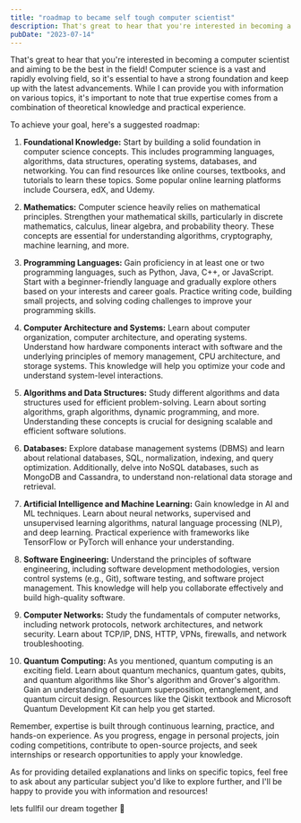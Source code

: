 ```yaml
---
title: "roadmap to became self tough computer scientist"
description: That's great to hear that you're interested in becoming a computer scientist and aiming to be the best in the field here is my roadmap that i'm going to follow to fullfil my dream.
pubDate: "2023-07-14"
---
```


That's great to hear that you're interested in becoming a computer scientist and aiming to be the best in the field! Computer science is a vast and rapidly evolving field, so it's essential to have a strong foundation and keep up with the latest advancements. While I can provide you with information on various topics, it's important to note that true expertise comes from a combination of theoretical knowledge and practical experience.

To achieve your goal, here's a suggested roadmap:

1. **Foundational Knowledge:** Start by building a solid foundation in computer science concepts. This includes programming languages, algorithms, data structures, operating systems, databases, and networking. You can find resources like online courses, textbooks, and tutorials to learn these topics. Some popular online learning platforms include Coursera, edX, and Udemy.

2. **Mathematics:** Computer science heavily relies on mathematical principles. Strengthen your mathematical skills, particularly in discrete mathematics, calculus, linear algebra, and probability theory. These concepts are essential for understanding algorithms, cryptography, machine learning, and more.

3. **Programming Languages:** Gain proficiency in at least one or two programming languages, such as Python, Java, C++, or JavaScript. Start with a beginner-friendly language and gradually explore others based on your interests and career goals. Practice writing code, building small projects, and solving coding challenges to improve your programming skills.

4. **Computer Architecture and Systems:** Learn about computer organization, computer architecture, and operating systems. Understand how hardware components interact with software and the underlying principles of memory management, CPU architecture, and storage systems. This knowledge will help you optimize your code and understand system-level interactions.

5. **Algorithms and Data Structures:** Study different algorithms and data structures used for efficient problem-solving. Learn about sorting algorithms, graph algorithms, dynamic programming, and more. Understanding these concepts is crucial for designing scalable and efficient software solutions.

6. **Databases:** Explore database management systems (DBMS) and learn about relational databases, SQL, normalization, indexing, and query optimization. Additionally, delve into NoSQL databases, such as MongoDB and Cassandra, to understand non-relational data storage and retrieval.

7. **Artificial Intelligence and Machine Learning:** Gain knowledge in AI and ML techniques. Learn about neural networks, supervised and unsupervised learning algorithms, natural language processing (NLP), and deep learning. Practical experience with frameworks like TensorFlow or PyTorch will enhance your understanding.

8. **Software Engineering:** Understand the principles of software engineering, including software development methodologies, version control systems (e.g., Git), software testing, and software project management. This knowledge will help you collaborate effectively and build high-quality software.

9. **Computer Networks:** Study the fundamentals of computer networks, including network protocols, network architectures, and network security. Learn about TCP/IP, DNS, HTTP, VPNs, firewalls, and network troubleshooting.

10. **Quantum Computing:** As you mentioned, quantum computing is an exciting field. Learn about quantum mechanics, quantum gates, qubits, and quantum algorithms like Shor's algorithm and Grover's algorithm. Gain an understanding of quantum superposition, entanglement, and quantum circuit design. Resources like the Qiskit textbook and Microsoft Quantum Development Kit can help you get started.

Remember, expertise is built through continuous learning, practice, and hands-on experience. As you progress, engage in personal projects, join coding competitions, contribute to open-source projects, and seek internships or research opportunities to apply your knowledge.

As for providing detailed explanations and links on specific topics, feel free to ask about any particular subject you'd like to explore further, and I'll be happy to provide you with information and resources!

lets fullfil our dream together 🥂